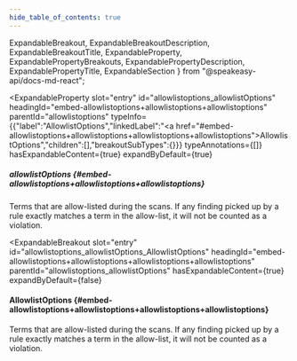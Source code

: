 ```yaml
---
hide_table_of_contents: true
---
```

  ExpandableBreakout,
  ExpandableBreakoutDescription,
  ExpandableBreakoutTitle,
  ExpandableProperty,
  ExpandablePropertyBreakouts,
  ExpandablePropertyDescription,
  ExpandablePropertyTitle,
  ExpandableSection
} from "@speakeasy-api/docs-md-react";

<ExpandableSection>

<ExpandableProperty
  slot="entry"
  id="allowlistoptions_allowlistOptions"
  headingId="embed-allowlistoptions+allowlistoptions+allowlistoptions"
  parentId="allowlistoptions"
  typeInfo={{"label":"AllowlistOptions","linkedLabel":"<a href=\"#embed-allowlistoptions+allowlistoptions+allowlistoptions+allowlistoptions\">AllowlistOptions</a>","children":[],"breakoutSubTypes":{}}}
  typeAnnotations={[]}
  hasExpandableContent={true}
  expandByDefault={true}
>

<ExpandablePropertyTitle slot="title">

##### allowlistOptions \{#embed-allowlistoptions+allowlistoptions+allowlistoptions\}

</ExpandablePropertyTitle>

<ExpandablePropertyDescription slot="description">

Terms that are allow-listed during the scans. If any finding picked up by a rule exactly matches a term in the allow-list, it will not be counted as a violation.

</ExpandablePropertyDescription>

<ExpandablePropertyBreakouts slot="breakouts">

<ExpandableBreakout
  slot="entry"
  id="allowlistoptions_allowlistOptions_AllowlistOptions"
  headingId="embed-allowlistoptions+allowlistoptions+allowlistoptions+allowlistoptions"
  parentId="allowlistoptions_allowlistOptions"
  hasExpandableContent={true}
  expandByDefault={false}
>

<ExpandableBreakoutTitle slot="title">

#### AllowlistOptions \{#embed-allowlistoptions+allowlistoptions+allowlistoptions+allowlistoptions\}

</ExpandableBreakoutTitle>

<ExpandableBreakoutDescription slot="description">

Terms that are allow-listed during the scans. If any finding picked up by a rule exactly matches a term in the allow-list, it will not be counted as a violation.

</ExpandableBreakoutDescription>

</ExpandableBreakout>

</ExpandablePropertyBreakouts>

</ExpandableProperty>

</ExpandableSection>